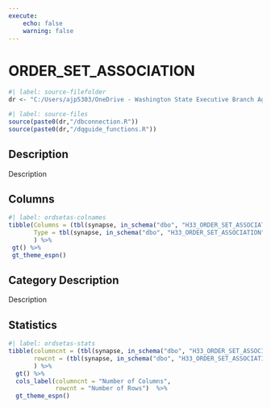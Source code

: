 ```yaml
---
execute:
    echo: false
    warning: false
---
```


# ORDER_SET_ASSOCIATION {.unnumbered}

```r
#| label: source-filefolder
dr <- "C:/Users/ajp5303/OneDrive - Washington State Executive Branch Agencies/source_scripts"
```

```r
#| label: source-files
source(paste0(dr,"/dbconnection.R"))
source(paste0(dr,"/dqguide_functions.R"))
```

## Description

Description

## Columns

```r
#| label: ordsetas-colnames
tibble(Columns = (tbl(synapse, in_schema("dbo", "H33_ORDER_SET_ASSOCIATION")) %>% colnames()),
       Type = tbl(synapse, in_schema("dbo", "H33_ORDER_SET_ASSOCIATION")) %>% head(1) %>% as_tibble() %>% sapply(class)
       ) %>%
 gt() %>%
 gt_theme_espn()
```

## Category Description

Description

## Statistics

```r
#| label: ordsetas-stats
tibble(columncnt = (tbl(synapse, in_schema("dbo", "H33_ORDER_SET_ASSOCIATION")) %>% ncol()),
       rowcnt = (tbl(synapse, in_schema("dbo", "H33_ORDER_SET_ASSOCIATION"))) %>% nrow2()
       ) %>%
  gt() %>%
  cols_label(columncnt = "Number of Columns",
             rowcnt = "Number of Rows")  %>%
  gt_theme_espn()
```
